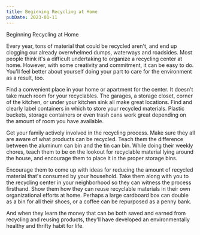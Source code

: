 ```yaml
---
title: Beginning Recycling at Home
pubDate: 2023-01-11
---
```


Beginning Recycling at Home

Every year, tons of material that could be recycled aren't, and end up clogging our already overwhelmed dumps, waterways and roadsides.  Most people think it's a difficult undertaking to organize a recycling center at home.  However, with some creativity and commitment, it can be easy to do.  You'll feel better about yourself doing your part to care for the environment as a result, too. 

Find a convenient place in your home or apartment for the center. It doesn't take much
room for your recyclables. The garages, a storage closet, corner of the kitchen, or under your kitchen sink all make great locations.  Find and clearly label containers in which to store your recycled materials.  Plastic buckets, storage containers or even trash cans work great depending on the amount of room you have available. 

Get your family actively involved in the recycling process.  Make sure they all are aware of what products can be recycled.  Teach them the difference between the aluminum can bin and the tin can bin.  While doing their weekly chores, teach them to be on the lookout for recyclable material lying around the house, and encourage them to place it in the proper storage bins. 

Encourage them to come up with ideas for reducing the amount of recycled material that's consumed by your household.  Take them along with you to the recycling center in your neighborhood so they can witness the process firsthand.  Show them how they can reuse recyclable materials in their own organizational efforts at home.  Perhaps a large cardboard box can double as a bin for all their shoes, or a coffee can be repurposed as a penny bank.  

And when they learn the money that can be both saved and earned from recycling and reusing products, they'll have developed an environmentally healthy and thrifty habit for life.